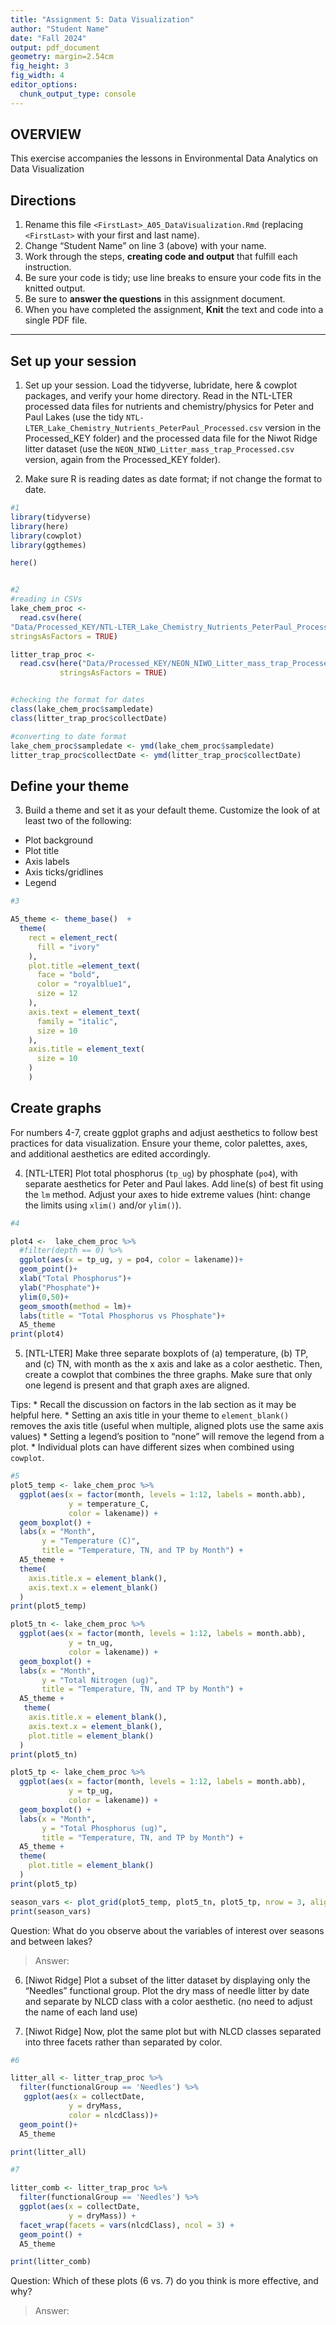 ```yaml
---
title: "Assignment 5: Data Visualization"
author: "Student Name"
date: "Fall 2024"
output: pdf_document
geometry: margin=2.54cm
fig_height: 3
fig_width: 4
editor_options: 
  chunk_output_type: console
---
```


## OVERVIEW

This exercise accompanies the lessons in Environmental Data Analytics on Data Visualization 

## Directions
1. Rename this file `<FirstLast>_A05_DataVisualization.Rmd` (replacing `<FirstLast>` with your first and last name).
2. Change "Student Name" on line 3 (above) with your name.
3. Work through the steps, **creating code and output** that fulfill each instruction.
4. Be sure your code is tidy; use line breaks to ensure your code fits in the knitted output.
5. Be sure to **answer the questions** in this assignment document.
6. When you have completed the assignment, **Knit** the text and code into a single PDF file.

---

## Set up your session 

1. Set up your session. Load the tidyverse, lubridate, here & cowplot packages, and verify your home directory. Read in the NTL-LTER processed data files for nutrients and chemistry/physics for Peter and Paul Lakes (use the tidy `NTL-LTER_Lake_Chemistry_Nutrients_PeterPaul_Processed.csv` version in the Processed_KEY folder) and the processed data file for the Niwot Ridge litter dataset (use the `NEON_NIWO_Litter_mass_trap_Processed.csv` version, again from the Processed_KEY folder). 

2. Make sure R is reading dates as date format; if not change the format to date.

```r
#1
library(tidyverse)
library(here)
library(cowplot)
library(ggthemes)

here()


#2 
#reading in CSVs
lake_chem_proc <- 
  read.csv(here(
"Data/Processed_KEY/NTL-LTER_Lake_Chemistry_Nutrients_PeterPaul_Processed.csv"), 
stringsAsFactors = TRUE)

litter_trap_proc <-
  read.csv(here("Data/Processed_KEY/NEON_NIWO_Litter_mass_trap_Processed.csv"), 
           stringsAsFactors = TRUE)


#checking the format for dates
class(lake_chem_proc$sampledate)
class(litter_trap_proc$collectDate)

#converting to date format
lake_chem_proc$sampledate <- ymd(lake_chem_proc$sampledate)
litter_trap_proc$collectDate <- ymd(litter_trap_proc$collectDate)


```
## Define your theme
3. Build a theme and set it as your default theme. Customize the look of at least two of the following: 
 * Plot background
 * Plot title
 * Axis labels
 * Axis ticks/gridlines
 * Legend

```r
#3

A5_theme <- theme_base()  + 
  theme(
    rect = element_rect(
      fill = "ivory"
    ),
    plot.title =element_text(
      face = "bold",
      color = "royalblue1", 
      size = 12
    ),
    axis.text = element_text(
      family = "italic",
      size = 10
    ),
    axis.title = element_text(
      size = 10
    )
    )

```

## Create graphs
For numbers 4-7, create ggplot graphs and adjust aesthetics to follow best practices for data visualization. Ensure your theme, color palettes, axes, and additional aesthetics are edited accordingly.

4. [NTL-LTER] Plot total phosphorus (`tp_ug`) by phosphate (`po4`), with separate aesthetics for Peter and Paul lakes. Add line(s) of best fit using the `lm` method. Adjust your axes to hide extreme values (hint: change the limits using `xlim()` and/or `ylim()`).

```r
#4 

plot4 <-  lake_chem_proc %>% 
  #filter(depth == 0) %>% 
  ggplot(aes(x = tp_ug, y = po4, color = lakename))+
  geom_point()+
  xlab("Total Phosphorus")+
  ylab("Phosphate")+
  ylim(0,50)+
  geom_smooth(method = lm)+
  labs(title = "Total Phosphorus vs Phosphate")+
  A5_theme
print(plot4)

```

5. [NTL-LTER] Make three separate boxplots of (a) temperature, (b) TP, and (c) TN, with month as the x axis and lake as a color aesthetic. Then, create a cowplot that combines the three graphs. Make sure that only one legend is present and that graph axes are aligned. 

Tips:
* Recall the discussion on factors in the lab section as it may be helpful here. 
* Setting an axis title in your theme to `element_blank()` removes the axis title (useful when multiple, aligned plots use the same axis values)
* Setting a legend's position to "none" will remove the legend from a plot.
* Individual plots can have different sizes when combined using `cowplot`.

```r
#5 
plot5_temp <- lake_chem_proc %>%
  ggplot(aes(x = factor(month, levels = 1:12, labels = month.abb), 
             y = temperature_C, 
             color = lakename)) +
  geom_boxplot() +
  labs(x = "Month", 
       y = "Temperature (C)",
       title = "Temperature, TN, and TP by Month") +
  A5_theme +
  theme(
    axis.title.x = element_blank(),
    axis.text.x = element_blank()
  )
print(plot5_temp)

plot5_tn <- lake_chem_proc %>%
  ggplot(aes(x = factor(month, levels = 1:12, labels = month.abb), 
             y = tn_ug, 
             color = lakename)) +
  geom_boxplot() +
  labs(x = "Month", 
       y = "Total Nitrogen (ug)",
       title = "Temperature, TN, and TP by Month") +
  A5_theme +
   theme(
    axis.title.x = element_blank(),
    axis.text.x = element_blank(), 
    plot.title = element_blank()
  )
print(plot5_tn)

plot5_tp <- lake_chem_proc %>%
  ggplot(aes(x = factor(month, levels = 1:12, labels = month.abb), 
             y = tp_ug, 
             color = lakename)) +
  geom_boxplot() +
  labs(x = "Month", 
       y = "Total Phosphorus (ug)",
       title = "Temperature, TN, and TP by Month") +
  A5_theme +
  theme(
    plot.title = element_blank()
  )
print(plot5_tp)

season_vars <- plot_grid(plot5_temp, plot5_tn, plot5_tp, nrow = 3, align = 'h', rel_heights = c(1.25, 1))
print(season_vars)


```

Question: What do you observe about the variables of interest over seasons and between lakes? 

> Answer: 

6. [Niwot Ridge] Plot a subset of the litter dataset by displaying only the "Needles" functional group. Plot the dry mass of needle litter by date and separate by NLCD class with a color aesthetic. (no need to adjust the name of each land use)

7. [Niwot Ridge] Now, plot the same plot but with NLCD classes separated into three facets rather than separated by color. 

```r
#6

litter_all <- litter_trap_proc %>% 
  filter(functionalGroup == 'Needles') %>% 
   ggplot(aes(x = collectDate, 
             y = dryMass,
             color = nlcdClass))+
  geom_point()+
  A5_theme

print(litter_all)

#7

litter_comb <- litter_trap_proc %>% 
  filter(functionalGroup == 'Needles') %>% 
  ggplot(aes(x = collectDate, 
             y = dryMass)) +
  facet_wrap(facets = vars(nlcdClass), ncol = 3) +
  geom_point() +
  A5_theme

print(litter_comb)


```
Question: Which of these plots (6 vs. 7) do you think is more effective, and why? 

> Answer: